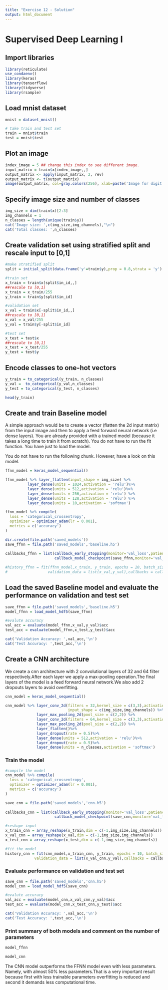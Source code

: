 ```yaml
---
title: "Exercise 12 - Solution"
output: html_document
---
```


# Supervised Deep Learning I

## Import libraries
```r
library(reticulate)
use_condaenv()
library(keras)
library(tensorflow)
library(tidyverse)
library(rsample)
```

## Load mnist dataset 

```r
mnist = dataset_mnist()

# take train and test set
train = mnist$train
test = mnist$test
```


## Plot an image
```r
index_image = 5 ## change this index to see different image.
input_matrix = train$x[index_image,,]
output_matrix <- apply(input_matrix, 2, rev)
output_matrix <- t(output_matrix)
image(output_matrix, col=gray.colors(256), xlab=paste('Image for digit ', train$y[index_image]), ylab="")
```

## Specify image size and number of classes
```r
img_size = dim(train$x)[2:3]
img_channels = 1
n_classes = length(unique(train$y))
cat('Image size: ',c(img_size,img_channels),"\n")
cat('Total classes: ',n_classes)
```

## Create validation set using stratified split and rescale input to [0,1]

```r
#make stratified split
split = initial_split(data.frame('y'=train$y),prop = 0.8,strata = 'y')

#train set
x_train = train$x[split$in_id,,]
##rescale to [0,1]
x_train = x_train/255
y_train = train$y[split$in_id]

#validation set
x_val = train$x[-split$in_id,,]
##rescale to [0,1]
x_val = x_val/255
y_val = train$y[-split$in_id]

#test set
x_test = test$x
##rescale to [0,1]
x_test = x_test/255
y_test = test$y

```


## Encode classes to one-hot vectors
```r
y_train = to_categorical(y_train, n_classes)
y_val =  to_categorical(y_val,n_classes)
y_test = to_categorical(y_test, n_classes)

head(y_train)
```

## Create and train Baseline model

A simple approach would be to create a vector (flatten the 2d input matrix) from the input image and then to apply a feed forward neural network (i.e dense layers). You are already provided with a trained model (because it takes a long time to train it from scratch). You do not have to run the fit function. You have just to load the model.

You do not have to run the following chunk. However, have a look on this model.

```r
ffnn_model = keras_model_sequential()

ffnn_model %>% layer_flatten(input_shape = img_size) %>%
          layer_dense(units = 1024,activation = 'relu')%>%
          layer_dense(units = 512,activation = 'relu')%>%
          layer_dense(units = 256,activation = 'relu') %>%
          layer_dense(units = 128,activation = 'relu') %>%
          layer_dense(units = 10,activation = 'softmax')

ffnn_model %>% compile(
  loss = 'categorical_crossentropy',
  optimizer = optimizer_adam(lr = 0.001),
  metrics = c('accuracy')
)

dir.create(file.path('saved_models'))
save_ffnn = file.path('saved_models','baseline.h5') 
  
callbacks_ffnn = list(callback_early_stopping(monitor='val_loss',patience = 5,mode = 'min'),
                      callback_model_checkpoint(save_ffnn,monitor='val_loss',save_best_only = T,mode = 'min'))

#history_ffnn = fit(ffnn_model,x_train, y_train, epochs = 20, batch_size = 128,
#                  validation_data = list(x_val,y_val),callbacks = callbacks_ffnn)
```
## Load the saved Baseline model and evaluate the performance on validation and test set

```r
save_ffnn = file.path('saved_models','baseline.h5')
model_ffnn = load_model_hdf5(save_ffnn)

#evalute accuracy
val_acc = evaluate(model_ffnn,x_val,y_val)$acc
test_acc = evaluate(model_ffnn,x_test,y_test)$acc

cat('Validation Accuracy: ',val_acc,'\n')
cat('Test Accuracy: ',test_acc,'\n')
```


## Create a CNN architecture

We create a cnn architecture with 2 convolutional layers of 32 and 64 filter respectively.After each layer we apply a max-pooling operation.The final layers of the model is a feed forward neural network.We also add 2 dropouts layers to avoid overfitting.

```r
cnn_model = keras_model_sequential()

cnn_model %>% layer_conv_2d(filters = 32,kernel_size = c(3,3),activation = 'relu',
                            input_shape = c(img_size,img_channels)) %>%
              layer_max_pooling_2d(pool_size = c(2,2)) %>%
              layer_conv_2d(filters = 64,kernel_size = c(3,3),activation = 'relu') %>%
              layer_max_pooling_2d(pool_size = c(2,2)) %>%
              layer_flatten()%>%
              layer_dropout(rate = 0.5)%>%
              layer_dense(units = 512,activation = 'relu')%>%
              layer_dropout(rate = 0.5)%>%
              layer_dense(units = n_classes,activation = 'softmax')
```
          
### Train the model

```r
#compile the model
cnn_model %>% compile(
  loss = 'categorical_crossentropy',
  optimizer = optimizer_adam(lr = 0.001),
  metrics = c('accuracy')
)

save_cnn = file.path('saved_models','cnn.h5') 
  
callbacks_cnn = list(callback_early_stopping(monitor='val_loss',patience = 5,mode = 'min'),
                      callback_model_checkpoint(save_cnn,monitor='val_loss',save_best_only = T,mode = 'min'))

#reshape input
x_train_cnn = array_reshape(x_train,dim = c(-1,img_size,img_channels))
x_val_cnn = array_reshape(x_val,dim = c(-1,img_size,img_channels))
x_test_cnn = array_reshape(x_test,dim = c(-1,img_size,img_channels))

#fit the model
history_cnn = fit(cnn_model,x_train_cnn, y_train, epochs = 10, batch_size = 128,
             validation_data = list(x_val_cnn,y_val),callbacks = callbacks_cnn)

```


### Evaluate performance on validation and test set
```r
save_cnn = file.path('saved_models','cnn.h5')
model_cnn = load_model_hdf5(save_cnn)

#evalute accuracy
val_acc = evaluate(model_cnn,x_val_cnn,y_val)$acc
test_acc = evaluate(model_cnn,x_test_cnn,y_test)$acc

cat('Validation Accuracy: ',val_acc,'\n')
cat('Test Accuracy: ',test_acc,'\n')
```

### Print summary of both models and comment on the number of parameters

```r
model_ffnn
```

```r
model_cnn
```


The CNN model outperforms the FFNN model even with less parameters. Namely, with almost 50% less parameters.That is a very important result because first with less trainable parameters overfitting is reduced and second it demands less computational time.

